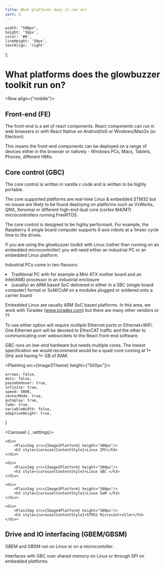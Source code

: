 ```yaml
---
title: What platforms does it run on?
sort: 3
---
```





    width: "500px",
    height: '50px',
    color: '#0',
    lineHeight: '50px',
    textAlign: 'right'
};



# What platforms does the glowbuzzer toolkit run on?

<Row align={"middle"}>
    <Col span={12}><h2>Front-end (FE)</h2>
        <p>The front-end is a set of react components. React components can run in web browsers or with React Native on
            Android/IoS or Windows/MacOs (or Electron).</p>
        <p>This means the front-end components can be deployed on a range of devices either in the browser or natively -
            Windows PCs, Macs, Tablets, Phones, different HMIs.</p>
        <h2>Core control (GBC)</h2>
        <p>The core control is written in vanilla c code and is written to be highly portable.</p>
        <p>The core supported platforms are real-time Linux & embedded STM32 but no issues are likely to be found
            deploying on platforms such as VxWorks, QNX, Xenomai or different high-end dual core (cortex M4/M7)
            microcontrollers running FreeRTOS.</p>
        <p>The core control is designed to be highly performant. For example, the Raspberry 4 single board computer
            supports 6 axis robots at a 1msec cycle time to the drives.</p>
        <p>If you are using the glowbuzzer toolkit with Linux (rather than running on an embedded microcontroller) you
            will need either an industrial PC or an embedded Linux platform.</p>
        <p>Industrial PCs come in two flavours:</p>
        <li>Traditional PC with for example a Mini ATX mother board and an Intel/AMD processor in an industrial
            enclosure
        </li>
        <li>(usually) an ARM based SoC delivered in either in a SBC (single board computer) format or SoM/CoM on a
            modules plugged or soldered onto a carrier board
        </li>
        <p>Embedded Linux are usually ARM SoC based platforms. In this area, we work with Toradex (www.toradex.com) but
            there are many other vendors or ??</p>
        <p>To use either option will require multiple Ethernet ports or Ethernet+WiFi. One Ethernet port will be devoted
            to EtherCAT traffic and the other to communicating over websockets to the React front-end software.</p>
        <p>GBC runs on low-end hardware but needs multiple cores. The lowest specification we would recommend would be a
            quad-core running at 1+ GHz and having 1+ GB of RAM.</p>
    </Col>
    <Col span={12}> <PlainImg src={Image3Theme} height={"500px"}/></Col>
</Row>



    arrows: false,
    dots: false,
    pauseOnHover: true,
    infinite: true,
    speed: 5000,
    centerMode: true,
    autoplay: true,
    fade: true,
    variableWidth: false,
    adaptiveHeight: true,
}


<Carousel {...settings}>

    <div>
        <PlainImg src={Image1Platform} height="300px"/>
        <h3 style={carouselContentStyle}>Linux IPC</h3>
    </div>

    <div>
        <PlainImg src={Image2Platform} height="300px"/>
        <h3 style={carouselContentStyle}>Linux SBC </h3>
    </div>

    <div>
        <PlainImg src={Image3Platform} height="300px"/>
        <h3 style={carouselContentStyle}>Linux SoM </h3>
    </div>

    <div>
        <PlainImg src={Image4Platform} height="300px"/>
        <h3 style={carouselContentStyle}>STM32 Microcontroller</h3>
    </div>
</Carousel>


## Drive and IO interfacing (GBEM/GBSM)

GBEM and GBSM run on Linux or on a microcontoller.

Interfaces with GBC over shared memory on Linux or through SPI on embedded platforms.


